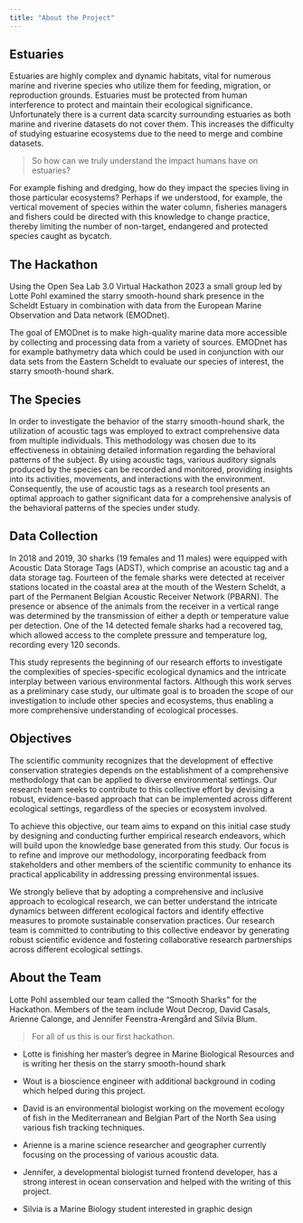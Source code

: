 ---
title: "About the Project"
---

## Estuaries 

Estuaries are highly complex and dynamic habitats, vital for numerous marine and riverine species who utilize them for feeding, migration, or reproduction grounds. Estuaries must be protected from human interference to protect and maintain their ecological significance. Unfortunately there is a current data scarcity surrounding estuaries as both marine and riverine datasets do not cover them. This increases the difficulty of studying estuarine ecosystems due to the need to merge and combine datasets.
 	
> So how can we truly understand the impact humans have on estuaries? 

For example fishing and dredging, how do they impact the species living in those particular ecosystems?  Perhaps if we understood, for example, the vertical movement of species within the water column, fisheries managers and fishers could be directed with this knowledge to change practice, thereby limiting the number of non-target, endangered and protected species caught as bycatch. 


## The Hackathon 

Using the Open Sea Lab 3.0 Virtual Hackathon 2023 a small group led by Lotte Pohl examined the starry smooth-hound shark presence in the Scheldt Estuary in combination with data from the European Marine Observation and Data network (EMODnet).  

The goal of EMODnet is to make high-quality marine data more accessible by collecting and processing data from a variety of sources. EMODnet has for example bathymetry data which could be used in conjunction with our data sets from the Eastern Scheldt to evaluate our species of interest, the starry smooth-hound shark. 

## The Species 

In order to investigate the behavior of the starry smooth-hound shark, the utilization of acoustic tags was employed to extract comprehensive data from multiple individuals. This methodology was chosen due to its effectiveness in obtaining detailed information regarding the behavioral patterns of the subject. By using acoustic tags, various auditory signals produced by the species can be recorded and monitored, providing insights into its activities, movements, and interactions with the environment. Consequently, the use of acoustic tags as a research tool presents an optimal approach to gather significant data for a comprehensive analysis of the behavioral patterns of the species under study.

## Data Collection

In 2018 and 2019, 30 sharks (19 females and 11 males) were equipped with Acoustic Data Storage Tags (ADST), which comprise an acoustic tag and a data storage tag. Fourteen of the female sharks were detected at receiver stations located in the coastal area at the mouth of the Western Scheldt, a part of the Permanent Belgian Acoustic Receiver Network (PBARN). The presence or absence of the animals from the receiver in a vertical range was determined by the transmission of either a depth or temperature value per detection. One of the 14 detected female sharks had a recovered tag, which allowed access to the complete pressure and temperature log, recording every 120 seconds.

This study represents the beginning of our research efforts to investigate the complexities of species-specific ecological dynamics and the intricate interplay between various environmental factors. Although this work serves as a preliminary case study, our ultimate goal is to broaden the scope of our investigation to include other species and ecosystems, thus enabling a more comprehensive understanding of ecological processes.

## Objectives

The scientific community recognizes that the development of effective conservation strategies depends on the establishment of a comprehensive methodology that can be applied to diverse environmental settings. Our research team seeks to contribute to this collective effort by devising a robust, evidence-based approach that can be implemented across different ecological settings, regardless of the species or ecosystem involved.

To achieve this objective, our team aims to expand on this initial case study by designing and conducting further empirical research endeavors, which will build upon the knowledge base generated from this study. Our focus is to refine and improve our methodology, incorporating feedback from stakeholders and other members of the scientific community to enhance its practical applicability in addressing pressing environmental issues.

We strongly believe that by adopting a comprehensive and inclusive approach to ecological research, we can better understand the intricate dynamics between different ecological factors and identify effective measures to promote sustainable conservation practices. Our research team is committed to contributing to this collective endeavor by generating robust scientific evidence and fostering collaborative research partnerships across different ecological settings.

## About the Team

Lotte Pohl assembled our team called the “Smooth Sharks” for the Hackathon. Members of the team include Wout Decrop, David Casals, Arienne Calonge, and Jennifer Feenstra-Arengård and Silvia Blum.

> For all of us this is our first hackathon. 

* Lotte is finishing her master’s degree in Marine Biological Resources and is writing her thesis on the starry smooth-hound shark

* Wout is a bioscience engineer with additional background in coding which helped during this project.

* David is an environmental biologist working on the movement ecology of fish in the Mediterranean and Belgian Part of the North Sea using various fish tracking techniques.

* Arienne is a marine science researcher and geographer currently focusing on the processing of various acoustic data.

* Jennifer, a developmental biologist turned frontend developer, has a strong interest in ocean conservation and helped with the writing of this project. 

* Silvia is a Marine Biology student interested in graphic design




<!-- # About the Team -->

<!-- Estuaries are highly complex and dynamic habitats, vital for numerous marine and riverine species who utilize them for feeding, migration, or reproduction grounds. Estuaries must be protected from human interference to protect and maintain their ecological significance. Unfortunately there is a current data scarcity surrounding estuaries as both marine and riverine datasets do not cover them. This increases the difficulty of studying estuarine ecosystems due to the need to merge and combine datasets. -->

<!-- > So how can we truly understand the impact humans have on estuaries?  -->

<!-- For example fishing and dredging, how do they impact the species living in those particular ecosystems?  Perhaps if we understood, for example, the vertical movement of species within the water column, fisheries managers and fishers could be directed with this knowledge to change practice, thereby limiting the number of non-target, endangered and protected species caught as bycatch.  -->

<!-- Using the Open Sea Lab 3.0 Virtual Hackathon 2023 a small group led by Lotte Pohl examined the starry smooth-hound shark presence in the Scheldt Estuary in combination with data from the European Marine Observation and Data network (EMODnet).  The goal of EMODnet is to make high-quality marine data more accessible by collecting and processing data from a variety of sources. EMODnet has for example bathymetry data which could be used in conjunction with our data sets from the Eastern Scheldt to evaluate our species of interest, the starry smooth-hound shark.  -->
